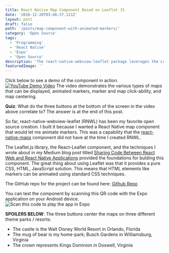```yaml
---
title: React Native Map Component Based on Leaflet JS
date: '2018-12-20T03:46:37.121Z'
layout: post
draft: false
path: '/posts/map-component-with-animated-markers/'
category: 'Open Source'
tags:
  - 'Programming'
  - 'React Native'
  - 'Expo'
  - 'Open Source'
description: 'The react-native-webview-leaflet package leverages the Leaflet.js library and React to create a map component for React Native applications that does not rely on Google Maps.  Additionally, since Leaflet.js is a pure JavaScript component, developers can implement CSS animations on map markers for a more engaging user experience.'
featuredImage: ''
---
```


Click below to see a demo of the component in action.
[![YouTube Demo Video](https://img.youtube.com/vi/IurE-a9P3tY/0.jpg)](https://www.youtube.com/watch?v=IurE-a9P3tY)
The video demonstrates the various types of maps that can be displayed, animated markers, marker and map click-ability, and map centering.  

__Quiz__: What do the three buttons at the bottom of the screen in the video above correlate to?  The answer is at the end of this post.

So far, react-native-webview-leaflet (RNWL) has been my favorite open source creation.  I built it because I wanted a React Native  map component that would let me animate markers.  This was a capability that the [react-native-maps](https://github.com/react-native-community/react-native-maps/issues) component did not have at the time I created RNWL.  

The Leaflet.js library, the React-Leaflet component, and the techniques I wrote about in my Medium blog post titled [Sharing Code Between React Web and React Native Applications](https://medium.com/react-native-training/sharing-code-between-react-web-and-react-native-applications-7f451af26378) provided the foundations for bulding this component.  The great thing about using Leaflet was that it provides a pure CSS, HTML, JavaScript solution.  This means that HTML elements like markers can be animated using standard CSS techniques.

The GitHub repo for the project can be found here:
[Github Repo](https://github.com/reggie3/react-native-webview-leaflet)


You can test the component by scanning this QR code with the Expo application on your Android device.
![Scan this code to play the app in Expo](./QR-code.png)

__SPOILERS BELOW__:
The three buttons center the maps on three different theme parks / resorts:
- The castle is the Walt Disney World Resort in Orlando, Florida
- The mug of bear is my home-park; Busch Gardens in Williamsburg, Virginia
- The crown represents Kings Dominion in Doswell, Virginia
